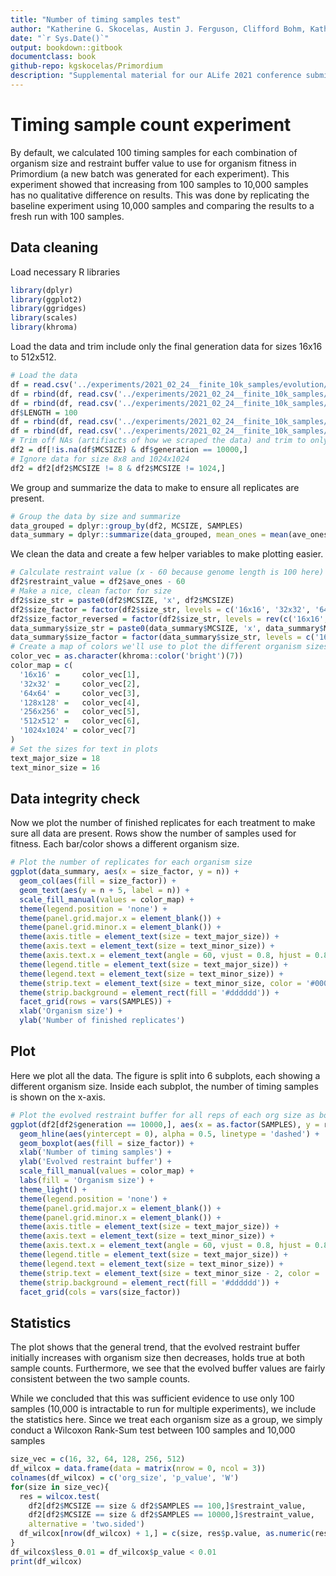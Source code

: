 ```yaml
---
title: "Number of timing samples test"
author: "Katherine G. Skocelas, Austin J. Ferguson, Clifford Bohm, Katherine Perry, Rosemary Adaji, Charles Ofria"
date: "`r Sys.Date()`"
output: bookdown::gitbook
documentclass: book
github-repo: kgskocelas/Primordium
description: "Supplemental material for our ALife 2021 conference submission"
---
```


# Timing sample count experiment

By default, we calculated 100 timing samples for each combination of organism size and restraint buffer value to use for organism fitness in Primordium (a new batch was generated for each experiment).
This experiment showed that increasing from 100 samples to 10,000 samples has no qualitative difference on results. 
This was done by replicating the baseline experiment using 10,000 samples and comparing the results to a fresh run with 100 samples. 


## Data cleaning

Load necessary R libraries

```r
library(dplyr)
library(ggplot2)
library(ggridges)
library(scales)
library(khroma)
```

Load the data and trim include only the final generation data for sizes 16x16 to 512x512.
```r
# Load the data
df = read.csv('../experiments/2021_02_24__finite_10k_samples/evolution/data/scraped_evolution_data_10k.csv')
df = rbind(df, read.csv('../experiments/2021_02_24__finite_10k_samples/evolution/data/scraped_evolution_data_10k_128.csv'))
df = rbind(df, read.csv('../experiments/2021_02_24__finite_10k_samples/evolution/data/scraped_evolution_data_10k_256.csv'))
df$LENGTH = 100
df = rbind(df, read.csv('../experiments/2021_02_24__finite_10k_samples/evolution/data/scraped_evolution_data_10k_512.csv'))
df = rbind(df, read.csv('../experiments/2021_02_24__finite_10k_samples/evolution/data/scraped_evolution_data_benchmark.csv'))
# Trim off NAs (artifiacts of how we scraped the data) and trim to only have gen 10,000
df2 = df[!is.na(df$MCSIZE) & df$generation == 10000,]
# Ignore data for size 8x8 and 1024x1024
df2 = df2[df2$MCSIZE != 8 & df2$MCSIZE != 1024,]
```

We group and summarize the data to make to ensure all replicates are present.
```r
# Group the data by size and summarize
data_grouped = dplyr::group_by(df2, MCSIZE, SAMPLES)
data_summary = dplyr::summarize(data_grouped, mean_ones = mean(ave_ones), n = dplyr::n())
```

We clean the data and create a few helper variables to make plotting easier. 
```r
# Calculate restraint value (x - 60 because genome length is 100 here)
df2$restraint_value = df2$ave_ones - 60
# Make a nice, clean factor for size
df2$size_str = paste0(df2$MCSIZE, 'x', df2$MCSIZE)
df2$size_factor = factor(df2$size_str, levels = c('16x16', '32x32', '64x64', '128x128', '256x256', '512x512', '1024x1024'))
df2$size_factor_reversed = factor(df2$size_str, levels = rev(c('16x16', '32x32', '64x64', '128x128', '256x256', '512x512', '1024x1024')))
data_summary$size_str = paste0(data_summary$MCSIZE, 'x', data_summary$MCSIZE)
data_summary$size_factor = factor(data_summary$size_str, levels = c('16x16', '32x32', '64x64', '128x128', '256x256', '512x512', '1024x1024'))
# Create a map of colors we'll use to plot the different organism sizes
color_vec = as.character(khroma::color('bright')(7))
color_map = c(
  '16x16' =     color_vec[1],
  '32x32' =     color_vec[2],
  '64x64' =     color_vec[3],
  '128x128' =   color_vec[4],
  '256x256' =   color_vec[5],
  '512x512' =   color_vec[6],
  '1024x1024' = color_vec[7]
)
# Set the sizes for text in plots
text_major_size = 18
text_minor_size = 16 
```

## Data integrity check

Now we plot the number of finished replicates for each treatment to make sure all data are present. 
Rows show the number of samples used for fitness. 
Each bar/color shows a different organism size.
```r
# Plot the number of replicates for each organism size
ggplot(data_summary, aes(x = size_factor, y = n)) +
  geom_col(aes(fill = size_factor)) +
  geom_text(aes(y = n + 5, label = n)) +
  scale_fill_manual(values = color_map) +
  theme(legend.position = 'none') +
  theme(panel.grid.major.x = element_blank()) +
  theme(panel.grid.minor.x = element_blank()) +
  theme(axis.title = element_text(size = text_major_size)) +
  theme(axis.text = element_text(size = text_minor_size)) +
  theme(axis.text.x = element_text(angle = 60, vjust = 0.8, hjust = 0.8)) +
  theme(legend.title = element_text(size = text_major_size)) +
  theme(legend.text = element_text(size = text_minor_size)) +
  theme(strip.text = element_text(size = text_minor_size, color = '#000000')) +
  theme(strip.background = element_rect(fill = '#dddddd')) +
  facet_grid(rows = vars(SAMPLES)) +
  xlab('Organism size') +
  ylab('Number of finished replicates')
```


## Plot

Here we plot all the data. 
The figure is split into 6 subplots, each showing a different organism size. 
Inside each subplot, the number of timing samples is shown on the x-axis.
```r
# Plot the evolved restraint buffer for all reps of each org size as boxplots
ggplot(df2[df2$generation == 10000,], aes(x = as.factor(SAMPLES), y = restraint_value)) +
  geom_hline(aes(yintercept = 0), alpha = 0.5, linetype = 'dashed') +
  geom_boxplot(aes(fill = size_factor)) +
  xlab('Number of timing samples') +
  ylab('Evolved restraint buffer') +
  scale_fill_manual(values = color_map) +
  labs(fill = 'Organism size') +
  theme_light() +
  theme(legend.position = 'none') +
  theme(panel.grid.major.x = element_blank()) +
  theme(panel.grid.minor.x = element_blank()) +
  theme(axis.title = element_text(size = text_major_size)) +
  theme(axis.text = element_text(size = text_minor_size)) +
  theme(axis.text.x = element_text(angle = 60, vjust = 0.8, hjust = 0.8)) +
  theme(legend.title = element_text(size = text_major_size)) +
  theme(legend.text = element_text(size = text_minor_size)) +
  theme(strip.text = element_text(size = text_minor_size - 2, color = '#000000')) +
  theme(strip.background = element_rect(fill = '#dddddd')) +
  facet_grid(cols = vars(size_factor)) 
```


## Statistics

The plot shows that the general trend, that the evolved restraint buffer initially increases with organism size then decreases, holds true at both sample counts. 
Furthermore, we see that the evolved buffer values are fairly consistent between the two sample counts. 

While we concluded that this was sufficient evidence to use only 100 samples (10,000 is intractable to run for multiple experiments), we include the statistics here. 
Since we treat each organism size as a group, we simply conduct a Wilcoxon Rank-Sum test between 100 samples and 10,000 samples
```r
size_vec = c(16, 32, 64, 128, 256, 512)
df_wilcox = data.frame(data = matrix(nrow = 0, ncol = 3))
colnames(df_wilcox) = c('org_size', 'p_value', 'W')
for(size in size_vec){
  res = wilcox.test(
    df2[df2$MCSIZE == size & df2$SAMPLES == 100,]$restraint_value, 
    df2[df2$MCSIZE == size & df2$SAMPLES == 10000,]$restraint_value, 
    alternative = 'two.sided') 
  df_wilcox[nrow(df_wilcox) + 1,] = c(size, res$p.value, as.numeric(res$statistic)[1])
}
df_wilcox$less_0.01 = df_wilcox$p_value < 0.01
print(df_wilcox)
```

